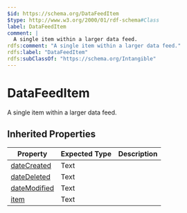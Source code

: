 ```yaml
---
$id: https://schema.org/DataFeedItem
$type: http://www.w3.org/2000/01/rdf-schema#Class
label: DataFeedItem
comment: |
  A single item within a larger data feed.
rdfs:comment: "A single item within a larger data feed."
rdfs:label: "DataFeedItem"
rdfs:subClassOf: "https://schema.org/Intangible"
---
```


# DataFeedItem

A single item within a larger data feed.

## Inherited Properties

| Property | Expected Type | Description |
| --- | --- | --- |
| [dateCreated](https://schema.org/dateCreated) | Text |  |
| [dateDeleted](https://schema.org/dateDeleted) | Text |  |
| [dateModified](https://schema.org/dateModified) | Text |  |
| [item](https://schema.org/item) | Text |  |

